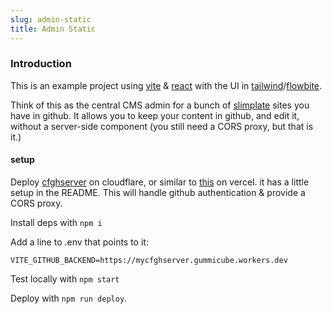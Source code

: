 ```yaml
---
slug: admin-static
title: Admin Static
---
```



### Introduction

This is an example project using [vite](https://vitejs.dev/) & [react](https://reactjs.org/) with the UI in [tailwind](https://tailwindcss.com/)/[flowbite](https://flowbite.com/).

Think of this as the central CMS admin for a bunch of [slimplate](https://github.com/slimplate) sites you have in github. It allows you to keep your content in github, and edit it, without a server-side component (you still need a CORS proxy, but that is it.)

#### setup

Deploy [cfghserver](https://github.com/slimplate/cfghserver) on cloudflare, or similar to [this](https://github.com/slimplate/slimplate-next-template/tree/main/pages/api) on vercel. it has a little setup in the README. This will handle github authentication & provide a CORS proxy.

Install deps with `npm i`

Add a line to .env that points to it:

```
VITE_GITHUB_BACKEND=https://mycfghserver.gummicube.workers.dev
```

Test locally with `npm start`

Deploy with `npm run deploy`.